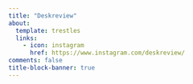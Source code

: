 ```yaml
---
title: "Deskreview"
about:
  template: trestles
  links:
    - icon: instagram
      href: https://www.instagram.com/deskreview/
comments: false
title-block-banner: true
---
```

